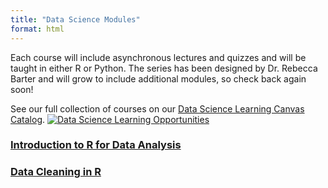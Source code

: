 ```yaml
---
title: "Data Science Modules"
format: html
---
```

Each course will include asynchronous lectures and quizzes and will be taught in either R or Python. The series has been designed by Dr. Rebecca Barter and will grow to include additional modules, so check back again soon! \

See our full collection of courses on our [Data Science Learning Canvas Catalog](https://utah.catalog.instructure.com/browse/ds-learn/){target="_blank"}. 
[![Data Science Learning Opportunities](images/DSLearning_flyer_print.png)](https://utah.catalog.instructure.com/browse/ds-learn/){target="_blank"}
  
### [Introduction to R for Data Analysis](https://utah.catalog.instructure.com/browse/ds-learn/courses/introduction-to-r-for-data-analysis){target="_blank"} 

### [Data Cleaning in R](https://utah.catalog.instructure.com/browse/ds-learn/courses/data-cleaning-with-r){target="_blank"}

<!-- ### Data Visualization in R
**When:** October/November 2023\
**Where:** Virtual\
**Instructor:** Rebecca Barter

### Modeling in R
**When:** November/December 2023\
**Where:** Virtual\
**Instructor:** Rebecca Barter -->
